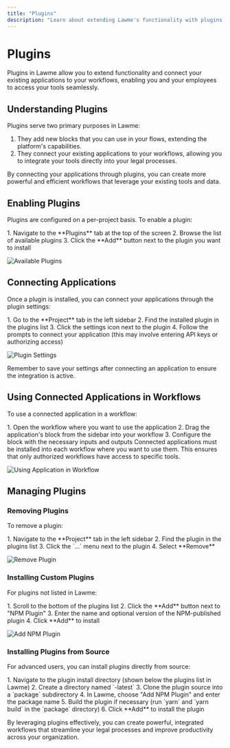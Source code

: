 ```yaml
---
title: "Plugins"
description: "Learn about extending Lawme's functionality with plugins and connecting your existing applications to workflows"
---
```


# Plugins

<Callout type="info">
  Plugins in Lawme allow you to extend functionality and connect your existing applications to your workflows, enabling you and your employees to access your tools seamlessly.
</Callout>

## Understanding Plugins

Plugins serve two primary purposes in Lawme:

1. They add new blocks that you can use in your flows, extending the platform's capabilities.
2. They connect your existing applications to your workflows, allowing you to integrate your tools directly into your legal processes.

<Card title="Integration Power" icon="plug">
  By connecting your applications through plugins, you can create more powerful and efficient workflows that leverage your existing tools and data.
</Card>

## Enabling Plugins

Plugins are configured on a per-project basis. To enable a plugin:

<Steps>
  1. Navigate to the **Plugins** tab at the top of the screen
  2. Browse the list of available plugins
  3. Click the **Add** button next to the plugin you want to install
</Steps>

![Available Plugins](../assets/plugins.png)

## Connecting Applications

Once a plugin is installed, you can connect your applications through the plugin settings:

<Steps>
  1. Go to the **Project** tab in the left sidebar
  2. Find the installed plugin in the plugins list
  3. Click the settings icon next to the plugin
  4. Follow the prompts to connect your application (this may involve entering API keys or authorizing access)
</Steps>

![Plugin Settings](../assets/plugin-settings.png)

<Tip>
  Remember to save your settings after connecting an application to ensure the integration is active.
</Tip>

## Using Connected Applications in Workflows

To use a connected application in a workflow:

<Steps>
  1. Open the workflow where you want to use the application
  2. Drag the application's block from the sidebar into your workflow
  3. Configure the block with the necessary inputs and outputs
</Steps>

<Warning>
  Connected applications must be installed into each workflow where you want to use them. This ensures that only authorized workflows have access to specific tools.
</Warning>

![Using Application in Workflow](../assets/workflow-application-usage.png)

## Managing Plugins

### Removing Plugins

To remove a plugin:

<Steps>
  1. Navigate to the **Project** tab in the left sidebar
  2. Find the plugin in the plugins list
  3. Click the `...` menu next to the plugin
  4. Select **Remove**
</Steps>

![Remove Plugin](../assets/remove-plugin.png)

### Installing Custom Plugins

For plugins not listed in Lawme:

<Steps>
  1. Scroll to the bottom of the plugins list
  2. Click the **Add** button next to "NPM Plugin"
  3. Enter the name and optional version of the NPM-published plugin
  4. Click **Add** to install
</Steps>

![Add NPM Plugin](../assets/add-npm-plugin.png)

### Installing Plugins from Source

For advanced users, you can install plugins directly from source:

<Steps>
  1. Navigate to the plugin install directory (shown below the plugins list in Lawme)
  2. Create a directory named `<package-name>-latest`
  3. Clone the plugin source into a `package` subdirectory
  4. In Lawme, choose "Add NPM Plugin" and enter the package name
  5. Build the plugin if necessary (run `yarn` and `yarn build` in the `package` directory)
  6. Click **Add** to install the plugin
</Steps>

By leveraging plugins effectively, you can create powerful, integrated workflows that streamline your legal processes and improve productivity across your organization.
